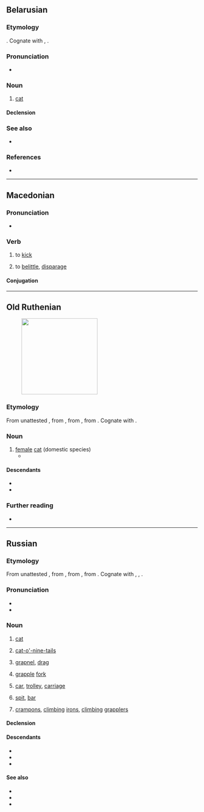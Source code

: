 ==Belarusian==
{{wikipedia|lang=be}}

===Etymology===
{{inh+|be|zle-ort|кошка|ко́шка}}. Cognate with {{cog|uk|кі́шка}}, {{cog|ru|ко́шка}}.

===Pronunciation===
* {{be-IPA|ко́шка}}

===Noun===
{{be-noun|ко́шка<*.anml>}}

# [[cat]]

====Declension====
{{be-ndecl|ко́шка<*.anml>}}

===See also===
* {{l|be|кот}}

===References===
* {{R:be:slounik.org}}

{{topics|be|Cats}}

----

==Macedonian==

===Pronunciation===
* {{mk-IPA}}

===Verb===
{{mk-verb|impf}}

# {{lb|mk|transitive}} to [[kick]]
# {{lb|mk|transitive|figurative}} to [[belittle]], [[disparage]]

====Conjugation====
{{mk-conj-а|impf|кошк}}

----

==Old Ruthenian==
[[Image:Kot-026.jpg|thumb|200px|{{lang|zle-ort|ко́шка}}]]

===Etymology===
From unattested {{inh|zle-ort|orv|*кочька|*ко́чька}}, from {{inh|zle-ort|sla-pro|*kòťьka}}, from {{m|sla-pro|*kòťь}}, from {{m|sla-pro|*kòtъ}}. Cognate with {{cog|ru|ко́шка}}.

===Noun===
{{zle-ort-noun|head=ко́шка|f-an|gen=|pl=|genpl=|m=котъ|adj=|dim=}}

# [[female]] [[cat]] (domestic species)
#* {{uxi|zle-ort|слꙋжили емꙋ пси, '''кошки''', птахи|t=}}
#: {{syn|zle-ort|котка|alt1=ко́тка}}

====Descendants====
* {{desc|be|ко́шка}}
* {{desc|uk|кі́шка}}

===Further reading===
* {{R:zle-obe:HSBM|кошка|71|16|url=koshka}}

{{c|zle-ort|Female animals|Cats‎}}

----

==Russian==

===Etymology===
From unattested {{inh|ru|orv|*кочька|*ко́чька}}, from {{inh|ru|sla-pro|*kòťьka}}, from {{m|sla-pro|*kòťь}}, from {{m|sla-pro|*kòtъ}}. Cognate with {{cog|zle-ort|ко́шка}}, {{cog|uk|кі́шка}}, {{cog|ru|ко́шка}}.

===Pronunciation===
* {{ru-IPA|ко́шка}}
* {{audio|ru|Ru-{{PAGENAME}}.ogg|Audio}}

===Noun===
{{ru-noun+|ко́шка|*|a=ai|adj=коша́чий|dim=ко́шечка}}

# [[cat]]
#: {{uxi|ru|[[жить]] [[как]] '''ко́шка''' [[с]] [[собака|соба́кой]]|to lead a cat-and-dog life}}
#: {{uxi|ru|[[игра́ть]] [[в]] '''ко́шки'''-мышки|play cat-and-mouse}}
#: {{uxi|ru|но́чью [[весь|все]] '''ко́шки''' се́ры|at night all cats are gray}}
#: {{uxi|ru|[[у]] него́ '''ко́шки''' [[скрести|скребу́т]] [[на]] [[се́рдце]]|he is sick at heart (very upset)}}
# {{lb|ru|inanimate}} [[cat-o'-nine-tails]]
# {{lb|ru|technical|inanimate}} [[grapnel]], [[drag]]
# {{lb|ru|technical|inanimate}} [[grapple]] [[fork]]
# {{lb|ru|cranes|inanimate}} [[car]], [[trolley]], [[carriage]]
# {{lb|ru|geology|inanimate}} [[spit]], [[bar]]
# {{lb|ru|climbing|in the plural|inanimate}} {{topics|ru|Footwear}} [[crampon]]s, [[climbing]] [[irons]], [[climbing]] [[grapplers]]

====Declension====
{{ru-noun-table|ко́шка|*|a=ai}}
{{ru-noun-table|old=1|ко́шка|*|a=ai}}

====Descendants====
* {{desc|bua|хөөшхэ|bor=1}}
* {{desc|xgn-kha|киискэ|tr=kiiske|bor=1}}
* {{desc|sah|куоска|bor=1}}

====See also====
* {{l|ru|кот}}
* {{l|ru|пу́ська}}
* {{l|ru|кису́ня}}

{{topics|ru|Cats}}